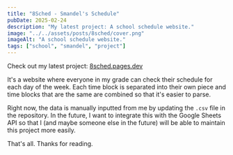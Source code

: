 ```yaml
---
title: "8Sched - Smandel's Schedule"
pubDate: 2025-02-24
description: "My latest project: A school schedule website."
image: "../../assets/posts/8sched/cover.png"
imageAlt: "A school schedule website."
tags: ["school", "smandel", "project"]
---
```


Check out my latest project: [8sched.pages.dev](https://8sched.pages.dev/)

It's a website where everyone in my grade can check their schedule for each day of the week.
Each time block is separated into their own piece and time blocks that are the same are combined so that it's easier to parse.

Right now, the data is manually inputted from me by updating the `.csv` file in the repository.
In the future, I want to integrate this with the Google Sheets API so that I (and maybe someone else in the future) will be able to maintain this project more easily.

That's all. Thanks for reading.
